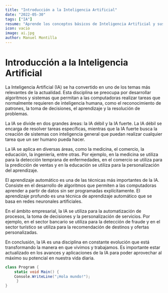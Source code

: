 ---
title: "Introducción a la Inteligencia Artificial"
date: "2022-05-30"
tags: ["IA"]
resume: "Aprende los conceptos básicos de Inteligencia Artificial y sus aplicaciones en la actualidad."
icon: vacio
image: ai.jpg
author: Manuel Montilla
---

# Introducción a la Inteligencia Artificial

La Inteligencia Artificial (IA) se ha convertido en uno de los temas más relevantes de la actualidad. Esta disciplina se preocupa por desarrollar algoritmos y sistemas que permitan a las computadoras realizar tareas que normalmente requieren de inteligencia humana, como el reconocimiento de patrones, la toma de decisiones, el aprendizaje y la resolución de problemas.

La IA se divide en dos grandes áreas: la IA débil y la IA fuerte. La IA débil se encarga de resolver tareas específicas, mientras que la IA fuerte busca la creación de sistemas con inteligencia general que puedan realizar cualquier tarea que un ser humano pueda hacer.

La IA se aplica en diversas áreas, como la medicina, el comercio, la educación, la ingeniería, entre otras. Por ejemplo, en la medicina se utiliza para la detección temprana de enfermedades, en el comercio se utiliza para la predicción de ventas y en la educación se utiliza para la personalización del aprendizaje.

El aprendizaje automático es una de las técnicas más importantes de la IA. Consiste en el desarrollo de algoritmos que permiten a las computadoras aprender a partir de datos sin ser programadas explícitamente. El aprendizaje profundo es una técnica de aprendizaje automático que se basa en redes neuronales artificiales.

En el ámbito empresarial, la IA se utiliza para la automatización de procesos, la toma de decisiones y la personalización de servicios. Por ejemplo, en el sector bancario se utiliza para la detección de fraude y en el sector turístico se utiliza para la recomendación de destinos y ofertas personalizadas.

En conclusión, la IA es una disciplina en constante evolución que está transformando la manera en que vivimos y trabajamos. Es importante estar actualizado en los avances y aplicaciones de la IA para poder aprovechar al máximo su potencial en nuestra vida diaria.

```csharp
class Program {
    static void Main() {
    Console.WriteLine("¡Hola mundo!");
     }
}
```
